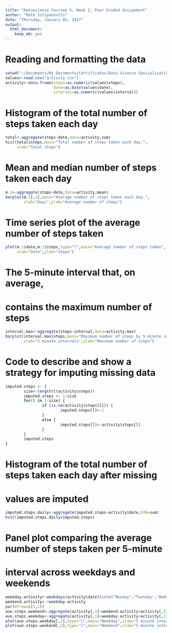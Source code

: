 ---
title: "Datascience Courswe 5, Week 2, Peer Graded Assignment"
author: "Mate Sztipanovits"
date: "Thursday, January 05, 2017"
output:
  html_document:
    keep_md: yes
---

# Reading and formatting the data
```{r echo=TRUE}
setwd("~/Documents/My Documents/Certificates/Data Science Specialization/Course 5 - Reproducible Research/course-project-1")
values<-read.csv("activity.csv")
activity<-data.frame(steps=as.numeric(values$steps),
                     date=as.Date(values$date),
                     interval=as.numeric(values$interval))
```

# Histogram of the total number of steps taken each day
```{r echo=TRUE}
total<-aggregate(steps~date,data=activity,sum)
hist(total$steps,main="Total number of steps taken each day.",
     xlab="Total steps")
```

# Mean and median number of steps taken each day
```{r echo=TRUE}
m.1<-aggregate(steps~date,data=activity,mean)
barplot(m.1[,2],main="Average number of steps taken each day.",
        xlab="Days",ylab="Average number of steps")
```

# Time series plot of the average number of steps taken
```{r echo=TRUE}
plot(m.1$date,m.1$steps,type="l",main="Average number of steps taken",
     xlab="Date",ylab="Steps")
```

# The 5-minute interval that, on average, 
# contains the maximum number of steps
```{r echo=TRUE}
interval.max<-aggregate(steps~interval,data=activity,max)
barplot(interval.max$steps,main="Maximum number of steps by 5-minute interval.",
        xlab="5 minute intervals",ylab="Maximum number of steps")
```

# Code to describe and show a strategy for imputing missing data
```{r echo=TRUE}
imputed.steps <- {
        size<-length(t(activity$steps))
        imputed.steps <- 1:size
        for(l in 1:size) {
                if (is.na(activity$steps[l])) {
                        imputed.steps[l]<-1
                }
                else {
                        imputed.steps[l]<-activity$steps[l]
                }
        }
        imputed.steps
}
```

# Histogram of the total number of steps taken each day after missing
# values are imputed
```{r echo=TRUE}
imputed.steps.daily<-aggregate(imputed.steps~activity$date,FUN=sum)
hist(imputed.steps.daily$imputed.steps)
```

# Panel plot comparing the average number of steps taken per 5-minute 
# interval across weekdays and weekends
```{r echo=TRUE}
weekday.activity<-weekdays(activity$date)%in%c("Monday","Tuesday","Wednesday","Thursday","Friday")
weekend.activity<-!weekday.activity
par(mfrow=c(1,2))
ave.steps.weekend<-aggregate(activity[,1]~weekend.activity+activity[,3],FUN=mean)
ave.steps.weekday<-aggregate(activity[,1]~weekday.activity+activity[,3],FUN=mean)
plot(ave.steps.weekday[,3],type="l",main="Weekday",xlab="5 minute intervals",ylab="Average steps")
plot(ave.steps.weekend[,3],type="l",main="Weekend",xlab="5 minute intervals",ylab="Average steps")
```
